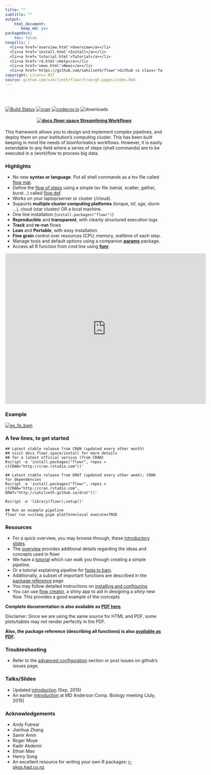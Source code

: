 ```yaml
---
title: ""
subtitle: ""
output: 
    html_document: 
       keep_md: yes
packagedocs:
    toc: false
navpills: |
  <li><a href='overview.html'>Overview</a></li>
  <li><a href='install.html'>Install</a></li>
  <li><a href='tutorial.html'>Tutorial</a></li>
  <li><a href='rd.html'>Help</a></li>
  <li><a href='news.html'>News</a></li>
  <li><a href='https://github.com/sahilseth/flowr'>Github <i class='fa fa-github'></i></a></li>
copyright: Licence MIT
source: github.com/sahilseth/flowr/tree/gh-pages/index.Rmd
---
```



<br>
<br>

[![Build Status](https://travis-ci.org/sahilseth/flowr.svg?branch=master)](https://travis-ci.org/sahilseth/flowr)
[![cran](http://www.r-pkg.org/badges/version/flowr)](http://cran.rstudio.com/web/packages/flowr/index.html)
[![codecov.io](http://codecov.io/github/sahilseth/flowr/coverage.svg?branch=devel)](http://codecov.io/github/sahilseth/flowr?branch=devel)
![downloads](http://cranlogs.r-pkg.org/badges/grand-total/flowr)
<!--![license](https://img.shields.io/badge/license-MIT-blue.svg)-->

<center> <h4><font color="#D3003A">
[![docs.flowr.space](files/logo_green.png) Streamlining Workflows](http://docs.flowr.space)
</font></h4> </center>

This framework allows you to design and implement complex pipelines, and
deploy them on your institution's computing cluster. This has been built
keeping in mind the needs of bioinformatics workflows. However, it is
easily extendable to any field where a series of steps (shell commands)
are to be executed in a (work)flow to process big data.

### Highlights



<!--	- Consider step 1 uses 10 cores for each file; with 50 files it would use 500 cores in total.
	- Next step uses one core for each file, 50 cores in total.
	- Say step C merges them, and uses only 1 core.-->

- No new **syntax or language**. Put all shell commands as a tsv file called [flow mat](http://docs.flowr.space/overview.html#flow_matrix).
- Define the [flow of steps](http://docs.flowr.space/overview.html#relationships) using a simple tsv file (serial, scatter, gather, burst...) called [flow def](http://docs.flowr.space/overview.html#flow_definition).
- Works on your laptop/server or cluster (/cloud).
- Supports **multiple cluster computing platforms** (torque, lsf, sge, slurm ...), cloud (star cluster) OR a local machine.
- One line installation (`install.packages("flowr")`)
- **Reproducible** and **transparent**, with cleanly structured execution logs
- **Track** and **re-run** flows
- **Lean** and **Portable**, with easy installation
- **Fine grain** control over resources (CPU, memory, walltime of each step.
- Manage tools and default options using a companion **[params](http://sahilseth.com/params)** package.
- Access all R function from cmd line using **[funr](http://github.com/sahilseth/funr)**.

<!--
- Effectively process a **multi-step pipeline**, spawning it
across the computing cluster
- Example: 
	- A typical case in next-generation sequencing involves processing of tens of
   [fastqs](http://en.wikipedia.org/wiki/FASTQ_format) for a sample,
   [mapping](http://en.wikipedia.org/wiki/Sequence_alignment) them to a reference genome.
	- Each step requires a range resources in terms of CPU, RAM etc.
	- Some pipelines may reserve the maximum, example say 500 cores throught all the steps
	- flowr would handle the **surge**, reserving 500, 50 or 1; when needed.
	- Now consider the run has 10 samples, all of them would be procesed in
	 parallel, spawning **thousands of cores**.
-   **Reproducible** and **transparent**, with cleanly structured execution logs
-   **Track** and **re-run** flows
-   **Lean** and **Portable**, with easy installation
-->

<!--Find examples and related software: [https://github.com/flow-r](https://github.com/flow-r)-->

<script>
// 2. This code loads the IFrame Player API code asynchronously.
var tag = document.createElement('script');

tag.src = "https://www.youtube.com/iframe_api";
var firstScriptTag = document.getElementsByTagName('script')[0];
firstScriptTag.parentNode.insertBefore(tag, firstScriptTag);

// 3. This function creates an <iframe> (and YouTube player)
//    after the API code downloads.
var player;
function onYouTubeIframeAPIReady() {
    player = new YT.Player('player', {
        height: '390',
        width: '640',
        videoId: 'szDNFioBdPo',
        'startSeconds': 28,
         events: {
            'onReady': onPlayerReady
        }
    });
}
// 4. The API will call this function when the video player is ready.
function onPlayerReady(event) {
    player.setPlaybackRate(1);
    player.mute();
    event.target.playVideo({'startSeconds': 29});
}
</script>

<!--<div id="player"></div>-->

<iframe id="player" type="text/html" width="640" height="480"
  src="http://www.youtube.com/embed/szDNFioBdPo?rel=0&amp;enablejsapi=1;showinfo=0;start=29;loop=1"  frameborder="0"></iframe>


### Example
[![ex_fq_bam](files/ex_fq_bam.png)](http://rpubs.com/sahiilseth/flowr_fq_bam)


### A few lines, to get started

```
## Latest stable release from CRAN (updated every other month)
## visit docs.flowr.space/install for more details
## for a latest official version (from CRAN)
Rscript -e 'install.packages("flowr", repos = c(CRAN="http://cran.rstudio.com"))'

## Latest stable release from DRAT (updated every other week); CRAN for dependencies
Rscript -e 'install.packages("flowr", repos = c(CRAN="http://cran.rstudio.com", DRAT="http://sahilseth.github.io/drat"))'

Rscript -e 'library(flowr);setup()'

## Run an example pipeline
flowr run x=sleep_pipe platform=local execute=TRUE
```

### Resources
- For a quick overview, you may browse through,
 these [introductory slides](http://sahilseth.github.io/slides/flowrintro).
- The [overview](http://docs.flowr.space/docs.html) provides additional details regarding
the ideas and concepts used in flowr
- We have a [tutorial](http://docs.flowr.space/tutorial.html) which can walk you through creating a
simple pipeline.
- Or a tutorial explaining pipeline for [fastq to bam](http://rpubs.com/sahiilseth/flowr_fq_bam).
- Additionally, a subset of important functions are described in the [package reference](http://docs.flowr.space/rd.html)
page
- You may follow detailed instructions on [installing and configuring](http://docs.flowr.space/install.html)
- You can use [flow creator](https://sseth.shinyapps.io/flow_creator), a shiny app to aid in
	designing a *shiny* new flow. This provides a good example of the concepts

**Complete documentation is also available as [PDF here](http://docs.flowr.space/flowr_manual.pdf)**. 

Disclamer: Since we are using the same source for HTML and PDF, some plots/tables may not render perfectly in the PDF.

**Also, the package reference (describing all functions) is also [available as PDF](http://docs.flowr.space/flowr_pkg_ref.pdf).**


### Troubleshooting

- Refer to the [advanced configuration](http://docs.flowr.space/install.html#troubleshooting) section or post issues on github's issues page.

### Talks/Slides
- Updated [introduction](http://sahilseth.github.io/slides/flowrintro/index.html) (Sep, 2015)
- An earlier [introduction](http://sahilseth.github.io/slides/flowrintro/index_20150706) at 
MD Anderson Comp. Biology meeting (July, 2015)


### Acknowledgements

-   Andy Futreal
-   Jianhua Zhang
-   Samir Amin
-   Roger Moye
-   Kadir Akdemir
-   Ethan Mao
-   Henry Song
-   An excellent resource for writing your own R packages:
    [r-pkgs.had.co.nz](http://r-pkgs.had.co.nz)

<!--why this license http://kbroman.org/pkg_primer/pages/licenses.html -->
<script src = "files/googl.js"></script>
